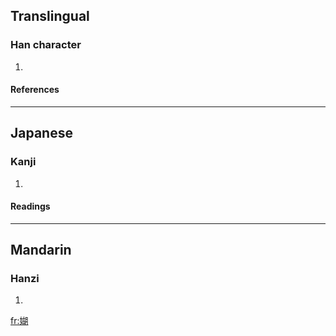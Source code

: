 ==Translingual==
===Han character===
{{Han char|rn=38|rad=女|as=09|sn=12|four=4742<sub>0</sub>|canj=女十口月 (VJRB)}}
# {{defn|Han|sort=女09}}
====References====
{{Han ref|kx=0267.361|dkj=06545|hdz=21063.170|uh=5AA9|ud=23209|bh=D8C8|bd=55496}}
----
==Japanese==
===Kanji===
{{ja-kanji|grade=|rs=女09}}
# {{defn|Japanese}} 
====Readings====
{{ja-readings|on=[[こ]] (ko), [[ご]] (go)|kun=}}
----
==Mandarin==
===Hanzi===
{{cmn-hanzi|pin=[[hú]] (hu2)|wg=hu<sup>2</sup>}}
# {{defn|Mandarin}}

[[fr:媩]]
